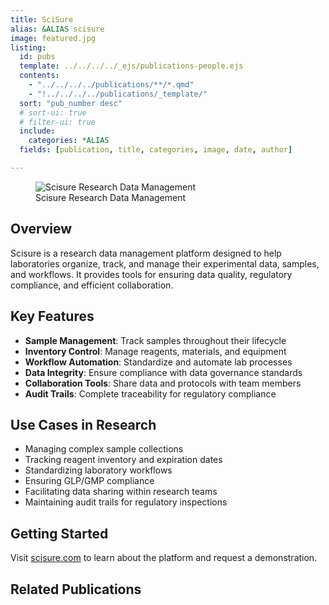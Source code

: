 ```yaml
---
title: SciSure
alias: &ALIAS scisure
image: featured.jpg
listing:
  id: pubs
  template: ../../../../_ejs/publications-people.ejs 
  contents: 
    - "../../../../publications/**/*.qmd"
    - "!../../../../publications/_template/"
  sort: "pub_number desc"
  # sort-ui: true
  # filter-ui: true
  include:
    categories: *ALIAS
  fields: [publication, title, categories, image, date, author]

---
```


![Scisure Research Data Management](featured.jpg)

## Overview

Scisure is a research data management platform designed to help laboratories organize, track, and manage their experimental data, samples, and workflows. It provides tools for ensuring data quality, regulatory compliance, and efficient collaboration.

## Key Features

- **Sample Management**: Track samples throughout their lifecycle
- **Inventory Control**: Manage reagents, materials, and equipment
- **Workflow Automation**: Standardize and automate lab processes
- **Data Integrity**: Ensure compliance with data governance standards
- **Collaboration Tools**: Share data and protocols with team members
- **Audit Trails**: Complete traceability for regulatory compliance

## Use Cases in Research

- Managing complex sample collections
- Tracking reagent inventory and expiration dates
- Standardizing laboratory workflows
- Ensuring GLP/GMP compliance
- Facilitating data sharing within research teams
- Maintaining audit trails for regulatory inspections

## Getting Started

Visit [scisure.com](https://www.scisure.com) to learn about the platform and request a demonstration.

## Related Publications

:::{#pubs}
:::